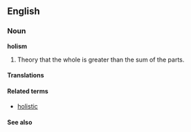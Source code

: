 ==English==

===Noun===
'''holism'''
#Theory that the whole is greater than the sum of the parts.

====Translations====

====Related terms====
*[[holistic]]

====See also====